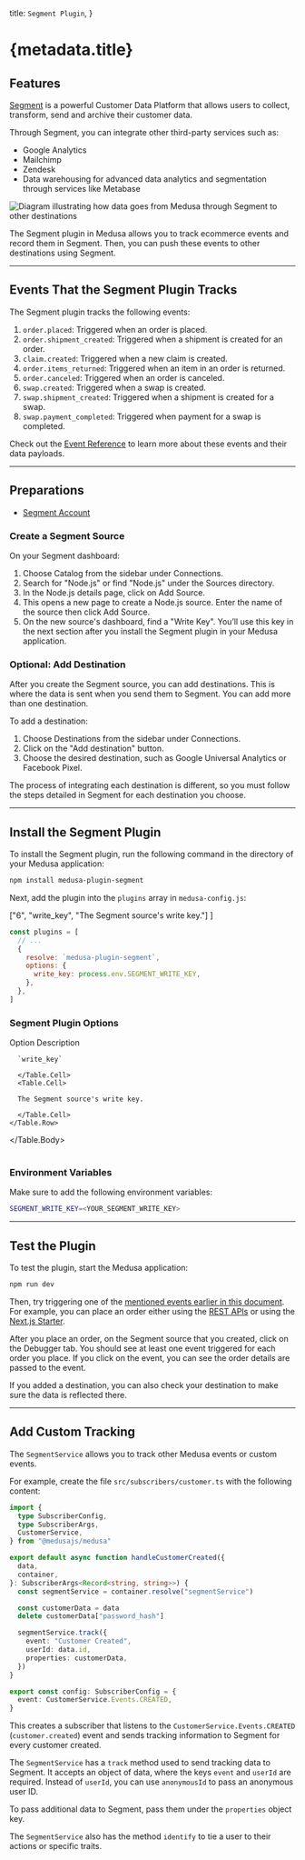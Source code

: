 
  title: `Segment Plugin`,
}

# {metadata.title}

## Features

[Segment](https://github.com/medusajs/medusa/tree/master/packages/medusa-plugin-segment) is a powerful Customer Data Platform that allows users to collect, transform, send and archive their customer data.

Through Segment, you can integrate other third-party services such as:

- Google Analytics
- Mailchimp
- Zendesk
- Data warehousing for advanced data analytics and segmentation through services like Metabase

![Diagram illustrating how data goes from Medusa through Segment to other destinations](https://res.cloudinary.com/dza7lstvk/image/upload/v1709135314/Medusa%20Resources/segment-diagram_mye5sc.jpg)

The Segment plugin in Medusa allows you to track ecommerce events and record them in Segment. Then, you can push these events to other destinations using Segment.

---

## Events That the Segment Plugin Tracks

The Segment plugin tracks the following events:

1. `order.placed`: Triggered when an order is placed.
2. `order.shipment_created`: Triggered when a shipment is created for an order.
3. `claim.created`: Triggered when a new claim is created.
4. `order.items_returned`: Triggered when an item in an order is returned.
5. `order.canceled`: Triggered when an order is canceled.
6. `swap.created`: Triggered when a swap is created.
7. `swap.shipment_created`: Triggered when a shipment is created for a swap.
8. `swap.payment_completed`: Triggered when payment for a swap is completed.

<Note title="Tip">

Check out the [Event Reference](../../../events-reference/page.mdx) to learn more about these events and their data payloads.

</Note>

---

## Preparations

<Note type="check">

- [Segment Account](https://app.segment.com/signup/)

</Note>

### Create a Segment Source

On your Segment dashboard:

1. Choose Catalog from the sidebar under Connections.
2. Search for "Node.js" or find "Node.js" under the Sources directory.
3. In the Node.js details page, click on Add Source.
4. This opens a new page to create a Node.js source. Enter the name of the source then click Add Source.
5. On the new source's dashboard, find a "Write Key". You’ll use this key in the next section after you install the Segment plugin in your Medusa application.

### Optional: Add Destination

After you create the Segment source, you can add destinations. This is where the data is sent when you send them to Segment. You can add more than one destination.

To add a destination:

1. Choose Destinations from the sidebar under Connections.
2. Click on the "Add destination" button.
3. Choose the desired destination, such as Google Universal Analytics or Facebook Pixel.

The process of integrating each destination is different, so you must follow the steps detailed in Segment for each destination you choose.

---

## Install the Segment Plugin

To install the Segment plugin, run the following command in the directory of your Medusa application:

```bash npm2yarn
npm install medusa-plugin-segment
```

Next, add the plugin into the `plugins` array in `medusa-config.js`:

  ["6", "write_key", "The Segment source's write key."]
]

```js title="medusa-config.js" highlights={highlights}
const plugins = [
  // ...
  {
    resolve: `medusa-plugin-segment`,
    options: {
      write_key: process.env.SEGMENT_WRITE_KEY,
    },
  },
]
```

### Segment Plugin Options

<Table>
  <Table.Header>
    <Table.Row>
      <Table.HeaderCell>Option</Table.HeaderCell>
      <Table.HeaderCell>Description</Table.HeaderCell>
    </Table.Row>
  </Table.Header>
  <Table.Body>
    <Table.Row>
      <Table.Cell>
      
      `write_key`
      
      </Table.Cell>
      <Table.Cell>
      
      The Segment source's write key.
      
      </Table.Cell>
    </Table.Row>
  </Table.Body>
</Table>

### Environment Variables

Make sure to add the following environment variables:

```bash
SEGMENT_WRITE_KEY=<YOUR_SEGMENT_WRITE_KEY>
```

---

## Test the Plugin

To test the plugin, start the Medusa application:

```bash npm2yarn
npm run dev
```

Then, try triggering one of the [mentioned events earlier in this document](#events-that-the-segment-plugin-tracks). For example, you can place an order either using the [REST APIs](https://docs.medusajs.com/api/store) or using the [Next.js Starter](../../../nextjs-starter/page.mdx).

After you place an order, on the Segment source that you created, click on the Debugger tab. You should see at least one event triggered for each order you place. If you click on the event, you can see the order details are passed to the event.

If you added a destination, you can also check your destination to make sure the data is reflected there.

---

## Add Custom Tracking

The `SegmentService` allows you to track other Medusa events or custom events.

For example, create the file `src/subscribers/customer.ts` with the following content:

```ts title="src/subscribers/customer.ts"
import {
  type SubscriberConfig,
  type SubscriberArgs,
  CustomerService,
} from "@medusajs/medusa"

export default async function handleCustomerCreated({
  data,
  container,
}: SubscriberArgs<Record<string, string>>) {
  const segmentService = container.resolve("segmentService")

  const customerData = data
  delete customerData["password_hash"]

  segmentService.track({
    event: "Customer Created",
    userId: data.id,
    properties: customerData,
  })
}

export const config: SubscriberConfig = {
  event: CustomerService.Events.CREATED,
}
```

This creates a subscriber that listens to the `CustomerService.Events.CREATED` (`customer.created`) event and sends tracking information to Segment for every customer created.

The `SegmentService` has a `track` method used to send tracking data to Segment. It accepts an object of data, where the keys `event` and `userId` are required. Instead of `userId`, you can use `anonymousId` to pass an anonymous user ID.

To pass additional data to Segment, pass them under the `properties` object key.

The `SegmentService` also has the method `identify` to tie a user to their actions or specific traits.
